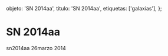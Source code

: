 
  objeto: 'SN 2014aa',
  titulo: 'SN 2014aa',
  etiquetas: ['galaxias'],
};

# SN 2014aa

<Imagen
  src="registro/sn2014-aa_20140326_1_sn2014aa_20140326_i88.jpg"
  fecha="20140326"
/>

sn2014aa 26marzo 2014